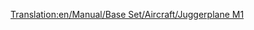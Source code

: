 [[Translation:en/Manual/Base Set/Aircraft/Juggerplane M1]]

{{it/Manuale/Set base/Aeromobili/StatAeroplani|Name=Juggerplane M1
|Image=[[File:en/Manual/Base Set/Aircraft/JuggerplaneM1.png|Juggerplane M1]]
|Costo=421.826
|Velocità=952 km/h
|Annuale=39.770
|Progettato=1978
|Vita=20 anni
|Tipo=Grande
|Capacità=200 passeggeri e 40 sacchi postali
|Riadattabile=
*240 sacchi postali
*120 caramelle
|Descrizione=Lo Juggerplane M1 è nello scenario Toyland l'equivalente del [[it/Manuale/Set base/Aeromobili/Darwin 300|Darwin 300/Boeing 747]].
|Real-life=Velivolo immaginario, nessuna corrispondenza con la realtà.
}}      